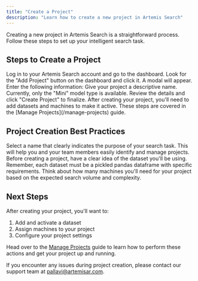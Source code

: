 ```yaml
---
title: "Create a Project"
description: "Learn how to create a new project in Artemis Search"
---
```


Creating a new project in Artemis Search is a straightforward process. Follow these steps to set up your intelligent search task.

## Steps to Create a Project

<Steps>
  <Step title="Navigate to the Dashboard">
    Log in to your Artemis Search account and go to the dashboard.
  </Step>
  <Step title="Click 'Add Project'">
    Look for the "Add Project" button on the dashboard and click it.
  </Step>
  <Step title="Enter Project Details">
    A modal will appear. Enter the following information:
    <ParamField body="name" type="string" required>
      Give your project a descriptive name.
    </ParamField>
    <ParamField body="model_type" type="string" required>
      Currently, only the "Mini" model type is available.
    </ParamField>
  </Step>
  <Step title="Confirm Creation">
    Review the details and click "Create Project" to finalize.
  </Step>
</Steps>

<Note>
  After creating your project, you'll need to add datasets and machines to make it active. These steps are covered in the [Manage Projects](/manage-projects) guide.
</Note>

## Project Creation Best Practices

<Accordion title="Choose a Clear and Descriptive Name">
  Select a name that clearly indicates the purpose of your search task. This will help you and your team members easily identify and manage projects.
</Accordion>

<Accordion title="Plan Your Dataset">
  Before creating a project, have a clear idea of the dataset you'll be using. Remember, each dataset must be a pickled pandas dataframe with specific requirements.
</Accordion>

<Accordion title="Consider Resource Allocation">
  Think about how many machines you'll need for your project based on the expected search volume and complexity.
</Accordion>

## Next Steps

After creating your project, you'll want to:

1. Add and activate a dataset
2. Assign machines to your project
3. Configure your project settings

Head over to the [Manage Projects](/manage-projects) guide to learn how to perform these actions and get your project up and running.

If you encounter any issues during project creation, please contact our support team at [pallavi@artemisar.com](mailto:pallavi@artemisar.com).